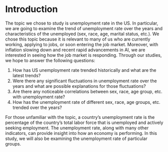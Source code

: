 # Introduction

The topic we chose to study is unemployment rate in the US. In particular, we are going to examine the trend of unemployment rate over the years and characteristics of the unemployed (sex, race, age, marital status, etc.). We chose this topic because it is relevant to many of us who are currently working, applying to jobs, or soon entering the job market. Moreover, with inflation slowing down and recent rapid advancements in AI, we are interested in seeing how the job market is responding. Through our studies, we hope to answer the following questions:

1. How has US unemployment rate trended historically and what are the latest trends?
2. Were there any significant fluctuations in unemployment rate over the years and what are possible explanations for those fluctuations?
3. Are there any noticeable correlations between sex, race, age group, etc. with unemployment rate?
4. How has the unemployment rate of different sex, race, age groups, etc. trended over the years?

For those unfamiliar with the topic, a country's unemployment rate is the percentage of the country's total labor force that is unemployed and actively seeking employment. The unemployment rate, along with many other indicators, can provide insight into how an economy is performing. In this study, we will also be examining the unemployment rate of particular groups.

